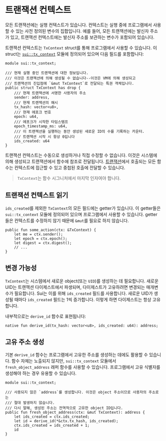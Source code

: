 # 트랜잭션 컨텍스트

모든 트랜잭션에는 실행 컨텍스트가 있습니다. 컨텍스트는 실행 중에 프로그램에서 사용할 수 있는
사전 정의된 변수의 집합입니다. 예를 들어, 모든 트랜잭션에는 발신자 주소가 있고,
트랜잭션 컨텍스트에는 발신자 주소를 보관하는 변수가 포함되어 있습니다.

트랜잭션 컨텍스트는 `TxContext` struct를 통해 프로그램에서 사용할 수 있습니다. 이 struct는
[`sui::tx_context`][tx-context-framework] 모듈에 정의되어 있으며 다음 필드를 포함합니다:

[tx-context-framework]: https://docs.sui.io/references/framework/sui/tx_context

```move
module sui::tx_context;

/// 현재 실행 중인 트랜잭션에 대한 정보입니다.
/// 이것은 트랜잭션에 의해 생성될 수 없습니다--이것은 VM에 의해 생성되고
/// 트랜잭션의 진입점에 `&mut TxContext`로 전달되는 특권 객체입니다.
public struct TxContext has drop {
    /// 현재 트랜잭션에 서명한 사용자의 주소
    sender: address,
    /// 현재 트랜잭션의 해시
    tx_hash: vector<u8>,
    /// 현재 에포크 번호
    epoch: u64,
    /// 에포크가 시작한 타임스탬프
    epoch_timestamp_ms: u64,
    /// 이 트랜잭션을 실행하는 동안 생성된 새로운 ID의 수를 기록하는 카운터.
    /// 트랜잭션 시작 시 항상 0입니다
    ids_created: u64
}
```

트랜잭션 컨텍스트는 수동으로 생성하거나 직접 수정할 수 없습니다. 이것은 시스템에 의해 생성되고
트랜잭션에서 함수에 참조로 전달됩니다. [트랜잭션](./../concepts/what-is-a-transaction)에서 호출되는
모든 함수는 컨텍스트에 접근할 수 있고 중첩된 호출에 전달할 수 있습니다.

> `TxContext`는 함수 시그니처에서 마지막 인자여야 합니다.

## 트랜잭션 컨텍스트 읽기

`ids_created`를 제외한 `TxContext`의 모든 필드에는 getter가 있습니다. 이 getter들은
`sui::tx_context` 모듈에 정의되어 있으며 프로그램에서 사용할 수 있습니다. getter들은
컨텍스트를 수정하지 않기 때문에 `&mut`를 필요로 하지 않습니다.

```move
public fun some_action(ctx: &TxContext) {
    let me = ctx.sender();
    let epoch = ctx.epoch();
    let digest = ctx.digest();
    // ...
}
```

## 변경 가능성

`TxContext`는 시스템에서 새로운 object(또는 `UID`)를 생성하는 데 필요합니다. 새로운 UID는
트랜잭션 다이제스트에서 파생되며, 다이제스트가 고유하려면 변경되는 매개변수가 필요합니다.
Sui는 이를 위해 `ids_created` 필드를 사용합니다. 새로운 UID가 생성될 때마다
`ids_created` 필드는 1씩 증가합니다. 이렇게 하면 다이제스트는 항상 고유합니다.

내부적으로는 `derive_id` 함수로 표현됩니다:

```move
native fun derive_id(tx_hash: vector<u8>, ids_created: u64): address;
```

## 고유 주소 생성

기본 `derive_id` 함수는 프로그램에서 고유한 주소를 생성하는 데에도 활용할 수 있습니다.
함수 자체는 노출되지 않지만, `sui::tx_context` 모듈에서 `fresh_object_address` 래퍼 함수를
사용할 수 있습니다. 프로그램에서 고유 식별자를 생성해야 하는 경우 유용할 수 있습니다.

```move
module sui::tx_context;

/// 사용되지 않은 `address`를 생성합니다. 이것은 object 주소이므로 사용자의 주소로는
/// 절대 발생하지 않습니다.
/// 다시 말해, 생성된 주소는 전역적으로 고유한 object ID입니다.
public fun fresh_object_address(ctx: &mut TxContext): address {
    let ids_created = ctx.ids_created;
    let id = derive_id(*&ctx.tx_hash, ids_created);
    ctx.ids_created = ids_created + 1;
    id
}
```
